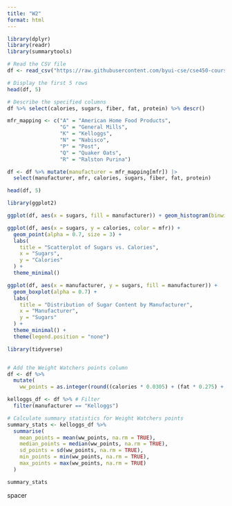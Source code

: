 ```yaml
---
title: "W2"
format: html
---
```



```r
library(dplyr) 
library(readr)
library(summarytools)


```


```r
# Read the CSV file
df <- read_csv("https://raw.githubusercontent.com/byui-cse/cse450-course/master/data/cereal.csv")

# Display the first 5 rows
head(df, 5)

# Describe the specified columns
df %>% select(calories, sugars, fiber, fat, protein) %>% descr()

mfr_mapping <- c("A" = "American Home Food Products",
                 "G" = "General Mills",
                 "K" = "Kelloggs",
                 "N" = "Nabisco",
                 "P" = "Post",
                 "Q" = "Quaker Oats",
                 "R" = "Ralston Purina")

df <- df %>% mutate(manufacturer = mfr_mapping[mfr]) |>
  select(manufacturer, mfr, calories, sugars, fiber, fat, protein)

head(df, 5)
```


```r

library(ggplot2)

ggplot(df, aes(x = sugars, fill = manufacturer)) + geom_histogram(binwidth = 1, alpha = 0.6, position = "identity") + labs(title = "Sugar Content in all Cereals", x = "Sugars", y = "Frequency") + theme_minimal()

```




```r

ggplot(df, aes(x = sugars, y = calories, color = mfr)) +
  geom_point(alpha = 0.7, size = 3) +
  labs(
    title = "Scatterplot of Sugars vs. Calories",
    x = "Sugars",
    y = "Calories"
  ) +
  theme_minimal()

```


```r
ggplot(df, aes(x = manufacturer, y = sugars, fill = manufacturer)) +
  geom_boxplot(alpha = 0.7) +
  labs(
    title = "Distribution of Sugar Content by Manufacturer",
    x = "Manufacturer",
    y = "Sugars"
  ) +
  theme_minimal() +
  theme(legend.position = "none")

```

```r
library(tidyverse)


# Add the Weight Watchers points column
df <- df %>%
  mutate(
    ww_points = as.integer(round((calories * 0.0305) + (fat * 0.275) + (sugars * 0.12) - (protein * 0.098))))

kelloggs_df <- df %>% # Filter
  filter(manufacturer == "Kelloggs")

# Calculate summary statistics for Weight Watchers points
summary_stats <- kelloggs_df %>%
  summarise(
    mean_points = mean(ww_points, na.rm = TRUE),
    median_points = median(ww_points, na.rm = TRUE),
    sd_points = sd(ww_points, na.rm = TRUE),
    min_points = min(ww_points, na.rm = TRUE),
    max_points = max(ww_points, na.rm = TRUE)
  )

summary_stats


```



































spacer

